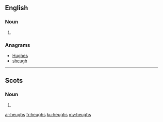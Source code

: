 ==English==

===Noun===
{{head|en|noun plural form}}

# {{plural of|heugh|lang=en}}

===Anagrams===
* [[Hughes#English|Hughes]]
* [[sheugh#English|sheugh]]

----

==Scots==

===Noun===
{{head|sco|noun plural form}}

# {{plural of|heuch|lang=sco}}

[[ar:heughs]]
[[fr:heughs]]
[[ku:heughs]]
[[my:heughs]]
